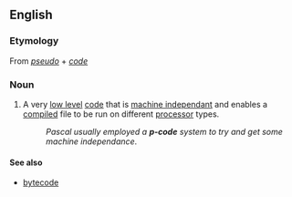 ==English==

===Etymology===
From ''[[pseudo]]'' + ''[[code]]''

===Noun===
{{en-noun|-}}

# {{computing}} A very [[low level]] [[code]] that is [[machine independant]] and enables a [[compile]]d file to be run on different [[processor]] types.
#: ''Pascal usually employed a '''p-code''' system to try and get  some machine independance''.

====See also====
* [[bytecode]]